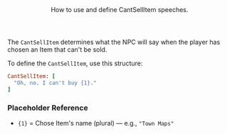 <Header title="CatSellItem">
  How to use and define CantSellItem speeches.
</Header>

The `CantSellItem` determines what the NPC will say when the player has chosen an Item that can't be sold.

<PMSpeeches speech="CantSellItem"/>

To define the `CantSellItem`, use this structure:

```ruby
CantSellItem: [
  "Oh, no. I can't buy {1}."
]
```
### Placeholder Reference
- `{1}` = Chose Item's name (plural) — e.g., `"Town Maps"`

<ImageWithCaption src="/images/documentation/poke-market/CantSellItem.png" caption="CantSellItem"/>